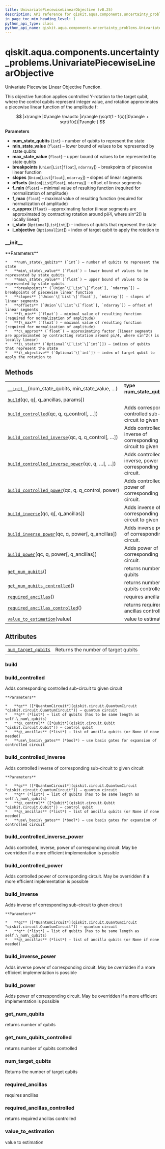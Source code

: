 ```yaml
---
title: UnivariatePiecewiseLinearObjective (v0.25)
description: API reference for qiskit.aqua.components.uncertainty_problems.UnivariatePiecewiseLinearObjective in qiskit v0.25
in_page_toc_min_heading_level: 1
python_api_type: class
python_api_name: qiskit.aqua.components.uncertainty_problems.UnivariatePiecewiseLinearObjective
---
```


<span id="qiskit-aqua-components-uncertainty-problems-univariatepiecewiselinearobjective" />

# qiskit.aqua.components.uncertainty\_problems.UnivariatePiecewiseLinearObjective

<Class id="qiskit.aqua.components.uncertainty_problems.UnivariatePiecewiseLinearObjective" isDedicatedPage={true} github="https://github.com/qiskit-community/qiskit-aqua/tree/stable/0.9/qiskit/aqua/components/uncertainty_problems/univariate_piecewise_linear_objective.py" signature="UnivariatePiecewiseLinearObjective(num_state_qubits, min_state_value, max_state_value, breakpoints, slopes, offsets, f_min, f_max, c_approx, i_state=None, i_objective=None)" modifiers="class">
  Univariate Piecewise Linear Objective Function.

  This objective function applies controlled Y-rotation to the target qubit, where the control qubits represent integer value, and rotation approximates a piecewise linear function of the amplitude f:

$$
|x\rangle |0\rangle \mapsto |x\rangle (\sqrt(1 - f(x))|0\rangle + sqrt(f(x))|1\rangle )
$$

  **Parameters**

  *   **num\_state\_qubits** (`int`) – number of qubits to represent the state
  *   **min\_state\_value** (`float`) – lower bound of values to be represented by state qubits
  *   **max\_state\_value** (`float`) – upper bound of values to be represented by state qubits
  *   **breakpoints** (`Union`\[`List`\[`float`], `ndarray`]) – breakpoints of piecewise linear function
  *   **slopes** (`Union`\[`List`\[`float`], `ndarray`]) – slopes of linear segments
  *   **offsets** (`Union`\[`List`\[`float`], `ndarray`]) – offset of linear segments
  *   **f\_min** (`float`) – minimal value of resulting function (required for normalization of amplitude)
  *   **f\_max** (`float`) – maximal value of resulting function (required for normalization of amplitude)
  *   **c\_approx** (`float`) – approximating factor (linear segments are approximated by contracting rotation around pi/4, where sin^2() is locally linear)
  *   **i\_state** (`Optional`\[`List`\[`int`]]) – indices of qubits that represent the state
  *   **i\_objective** (`Optional`\[`int`]) – index of target qubit to apply the rotation to

  ### \_\_init\_\_

  <Function id="qiskit.aqua.components.uncertainty_problems.UnivariatePiecewiseLinearObjective.__init__" signature="__init__(num_state_qubits, min_state_value, max_state_value, breakpoints, slopes, offsets, f_min, f_max, c_approx, i_state=None, i_objective=None)">
    **Parameters**

    *   **num\_state\_qubits** (`int`) – number of qubits to represent the state
    *   **min\_state\_value** (`float`) – lower bound of values to be represented by state qubits
    *   **max\_state\_value** (`float`) – upper bound of values to be represented by state qubits
    *   **breakpoints** (`Union`\[`List`\[`float`], `ndarray`]) – breakpoints of piecewise linear function
    *   **slopes** (`Union`\[`List`\[`float`], `ndarray`]) – slopes of linear segments
    *   **offsets** (`Union`\[`List`\[`float`], `ndarray`]) – offset of linear segments
    *   **f\_min** (`float`) – minimal value of resulting function (required for normalization of amplitude)
    *   **f\_max** (`float`) – maximal value of resulting function (required for normalization of amplitude)
    *   **c\_approx** (`float`) – approximating factor (linear segments are approximated by contracting rotation around pi/4, where sin^2() is locally linear)
    *   **i\_state** (`Optional`\[`List`\[`int`]]) – indices of qubits that represent the state
    *   **i\_objective** (`Optional`\[`int`]) – index of target qubit to apply the rotation to
  </Function>

  ## Methods

  |                                                                                                                                                                                                                                                                                    |                                                                       |
  | ---------------------------------------------------------------------------------------------------------------------------------------------------------------------------------------------------------------------------------------------------------------------------------- | --------------------------------------------------------------------- |
  | [`__init__`](#qiskit.aqua.components.uncertainty_problems.UnivariatePiecewiseLinearObjective.__init__ "qiskit.aqua.components.uncertainty_problems.UnivariatePiecewiseLinearObjective.__init__")(num\_state\_qubits, min\_state\_value, …)                                         | **type num\_state\_qubits**`int`                                      |
  | [`build`](#qiskit.aqua.components.uncertainty_problems.UnivariatePiecewiseLinearObjective.build "qiskit.aqua.components.uncertainty_problems.UnivariatePiecewiseLinearObjective.build")(qc, q\[, q\_ancillas, params])                                                             |                                                                       |
  | [`build_controlled`](#qiskit.aqua.components.uncertainty_problems.UnivariatePiecewiseLinearObjective.build_controlled "qiskit.aqua.components.uncertainty_problems.UnivariatePiecewiseLinearObjective.build_controlled")(qc, q, q\_control\[, …])                                  | Adds corresponding controlled sub-circuit to given circuit            |
  | [`build_controlled_inverse`](#qiskit.aqua.components.uncertainty_problems.UnivariatePiecewiseLinearObjective.build_controlled_inverse "qiskit.aqua.components.uncertainty_problems.UnivariatePiecewiseLinearObjective.build_controlled_inverse")(qc, q, q\_control\[, …])          | Adds controlled inverse of corresponding sub-circuit to given circuit |
  | [`build_controlled_inverse_power`](#qiskit.aqua.components.uncertainty_problems.UnivariatePiecewiseLinearObjective.build_controlled_inverse_power "qiskit.aqua.components.uncertainty_problems.UnivariatePiecewiseLinearObjective.build_controlled_inverse_power")(qc, q, …\[, …]) | Adds controlled, inverse, power of corresponding circuit.             |
  | [`build_controlled_power`](#qiskit.aqua.components.uncertainty_problems.UnivariatePiecewiseLinearObjective.build_controlled_power "qiskit.aqua.components.uncertainty_problems.UnivariatePiecewiseLinearObjective.build_controlled_power")(qc, q, q\_control, power)               | Adds controlled power of corresponding circuit.                       |
  | [`build_inverse`](#qiskit.aqua.components.uncertainty_problems.UnivariatePiecewiseLinearObjective.build_inverse "qiskit.aqua.components.uncertainty_problems.UnivariatePiecewiseLinearObjective.build_inverse")(qc, q\[, q\_ancillas])                                             | Adds inverse of corresponding sub-circuit to given circuit            |
  | [`build_inverse_power`](#qiskit.aqua.components.uncertainty_problems.UnivariatePiecewiseLinearObjective.build_inverse_power "qiskit.aqua.components.uncertainty_problems.UnivariatePiecewiseLinearObjective.build_inverse_power")(qc, q, power\[, q\_ancillas])                    | Adds inverse power of corresponding circuit.                          |
  | [`build_power`](#qiskit.aqua.components.uncertainty_problems.UnivariatePiecewiseLinearObjective.build_power "qiskit.aqua.components.uncertainty_problems.UnivariatePiecewiseLinearObjective.build_power")(qc, q, power\[, q\_ancillas])                                            | Adds power of corresponding circuit.                                  |
  | [`get_num_qubits`](#qiskit.aqua.components.uncertainty_problems.UnivariatePiecewiseLinearObjective.get_num_qubits "qiskit.aqua.components.uncertainty_problems.UnivariatePiecewiseLinearObjective.get_num_qubits")()                                                               | returns number of qubits                                              |
  | [`get_num_qubits_controlled`](#qiskit.aqua.components.uncertainty_problems.UnivariatePiecewiseLinearObjective.get_num_qubits_controlled "qiskit.aqua.components.uncertainty_problems.UnivariatePiecewiseLinearObjective.get_num_qubits_controlled")()                              | returns number of qubits controlled                                   |
  | [`required_ancillas`](#qiskit.aqua.components.uncertainty_problems.UnivariatePiecewiseLinearObjective.required_ancillas "qiskit.aqua.components.uncertainty_problems.UnivariatePiecewiseLinearObjective.required_ancillas")()                                                      | requires ancillas                                                     |
  | [`required_ancillas_controlled`](#qiskit.aqua.components.uncertainty_problems.UnivariatePiecewiseLinearObjective.required_ancillas_controlled "qiskit.aqua.components.uncertainty_problems.UnivariatePiecewiseLinearObjective.required_ancillas_controlled")()                     | returns required ancillas controlled                                  |
  | [`value_to_estimation`](#qiskit.aqua.components.uncertainty_problems.UnivariatePiecewiseLinearObjective.value_to_estimation "qiskit.aqua.components.uncertainty_problems.UnivariatePiecewiseLinearObjective.value_to_estimation")(value)                                           | value to estimation                                                   |

  ## Attributes

  |                                                                                                                                                                                                                             |                                     |
  | --------------------------------------------------------------------------------------------------------------------------------------------------------------------------------------------------------------------------- | ----------------------------------- |
  | [`num_target_qubits`](#qiskit.aqua.components.uncertainty_problems.UnivariatePiecewiseLinearObjective.num_target_qubits "qiskit.aqua.components.uncertainty_problems.UnivariatePiecewiseLinearObjective.num_target_qubits") | Returns the number of target qubits |

  ### build

  <Function id="qiskit.aqua.components.uncertainty_problems.UnivariatePiecewiseLinearObjective.build" signature="build(qc, q, q_ancillas=None, params=None)" />

  ### build\_controlled

  <Function id="qiskit.aqua.components.uncertainty_problems.UnivariatePiecewiseLinearObjective.build_controlled" signature="build_controlled(qc, q, q_control, q_ancillas=None, use_basis_gates=True)">
    Adds corresponding controlled sub-circuit to given circuit

    **Parameters**

    *   **qc** ([*QuantumCircuit*](qiskit.circuit.QuantumCircuit "qiskit.circuit.QuantumCircuit")) – quantum circuit
    *   **q** (*list*) – list of qubits (has to be same length as self.\_num\_qubits)
    *   **q\_control** ([*Qubit*](qiskit.circuit.Qubit "qiskit.circuit.Qubit")) – control qubit
    *   **q\_ancillas** (*list*) – list of ancilla qubits (or None if none needed)
    *   **use\_basis\_gates** (*bool*) – use basis gates for expansion of controlled circuit
  </Function>

  ### build\_controlled\_inverse

  <Function id="qiskit.aqua.components.uncertainty_problems.UnivariatePiecewiseLinearObjective.build_controlled_inverse" signature="build_controlled_inverse(qc, q, q_control, q_ancillas=None, use_basis_gates=True)">
    Adds controlled inverse of corresponding sub-circuit to given circuit

    **Parameters**

    *   **qc** ([*QuantumCircuit*](qiskit.circuit.QuantumCircuit "qiskit.circuit.QuantumCircuit")) – quantum circuit
    *   **q** (*list*) – list of qubits (has to be same length as self.\_num\_qubits)
    *   **q\_control** ([*Qubit*](qiskit.circuit.Qubit "qiskit.circuit.Qubit")) – control qubit
    *   **q\_ancillas** (*list*) – list of ancilla qubits (or None if none needed)
    *   **use\_basis\_gates** (*bool*) – use basis gates for expansion of controlled circuit
  </Function>

  ### build\_controlled\_inverse\_power

  <Function id="qiskit.aqua.components.uncertainty_problems.UnivariatePiecewiseLinearObjective.build_controlled_inverse_power" signature="build_controlled_inverse_power(qc, q, q_control, power, q_ancillas=None, use_basis_gates=True)">
    Adds controlled, inverse, power of corresponding circuit. May be overridden if a more efficient implementation is possible
  </Function>

  ### build\_controlled\_power

  <Function id="qiskit.aqua.components.uncertainty_problems.UnivariatePiecewiseLinearObjective.build_controlled_power" signature="build_controlled_power(qc, q, q_control, power, q_ancillas=None, use_basis_gates=True)">
    Adds controlled power of corresponding circuit. May be overridden if a more efficient implementation is possible
  </Function>

  ### build\_inverse

  <Function id="qiskit.aqua.components.uncertainty_problems.UnivariatePiecewiseLinearObjective.build_inverse" signature="build_inverse(qc, q, q_ancillas=None)">
    Adds inverse of corresponding sub-circuit to given circuit

    **Parameters**

    *   **qc** ([*QuantumCircuit*](qiskit.circuit.QuantumCircuit "qiskit.circuit.QuantumCircuit")) – quantum circuit
    *   **q** (*list*) – list of qubits (has to be same length as self.\_num\_qubits)
    *   **q\_ancillas** (*list*) – list of ancilla qubits (or None if none needed)
  </Function>

  ### build\_inverse\_power

  <Function id="qiskit.aqua.components.uncertainty_problems.UnivariatePiecewiseLinearObjective.build_inverse_power" signature="build_inverse_power(qc, q, power, q_ancillas=None)">
    Adds inverse power of corresponding circuit. May be overridden if a more efficient implementation is possible
  </Function>

  ### build\_power

  <Function id="qiskit.aqua.components.uncertainty_problems.UnivariatePiecewiseLinearObjective.build_power" signature="build_power(qc, q, power, q_ancillas=None)">
    Adds power of corresponding circuit. May be overridden if a more efficient implementation is possible
  </Function>

  ### get\_num\_qubits

  <Function id="qiskit.aqua.components.uncertainty_problems.UnivariatePiecewiseLinearObjective.get_num_qubits" signature="get_num_qubits()">
    returns number of qubits
  </Function>

  ### get\_num\_qubits\_controlled

  <Function id="qiskit.aqua.components.uncertainty_problems.UnivariatePiecewiseLinearObjective.get_num_qubits_controlled" signature="get_num_qubits_controlled()">
    returns number of qubits controlled
  </Function>

  ### num\_target\_qubits

  <Attribute id="qiskit.aqua.components.uncertainty_problems.UnivariatePiecewiseLinearObjective.num_target_qubits">
    Returns the number of target qubits
  </Attribute>

  ### required\_ancillas

  <Function id="qiskit.aqua.components.uncertainty_problems.UnivariatePiecewiseLinearObjective.required_ancillas" signature="required_ancillas()">
    requires ancillas
  </Function>

  ### required\_ancillas\_controlled

  <Function id="qiskit.aqua.components.uncertainty_problems.UnivariatePiecewiseLinearObjective.required_ancillas_controlled" signature="required_ancillas_controlled()">
    returns required ancillas controlled
  </Function>

  ### value\_to\_estimation

  <Function id="qiskit.aqua.components.uncertainty_problems.UnivariatePiecewiseLinearObjective.value_to_estimation" signature="value_to_estimation(value)">
    value to estimation
  </Function>
</Class>

